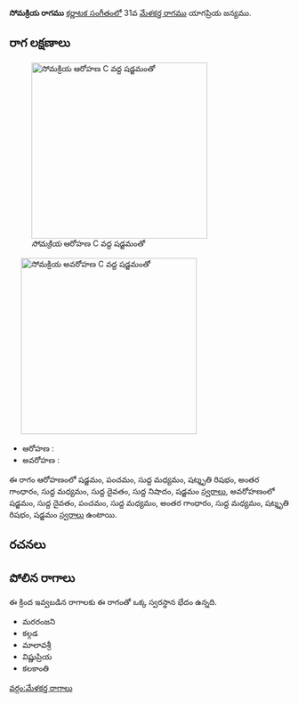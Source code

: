 {{Infobox ragam
	| name          	= సోమక్రియ
	| synonym	    	= 
	| mela          	= 
	| chakra        	= 
	| janaka        	= 
	| type          	= సంపూర్ణ-షడవ
	| arohanam      	= {{svaraC|S|P|M1|R3|G3|M1|D1|N1|S'}} 
	| avarohanam    	= {{svaraC|S'|D1|P|M1|G3|M1|R3|S}}
	| jeeva         	=
	| chhaya        	=
	| nyasa         	=
	| vishesha      	= 
	| equivalent  		= 
}}
{{కర్ణాటక సంగీత రాగాలు}}
'''సోమక్రియ రాగము''' [[కర్ణాటక సంగీతం]]లో 31వ [[మేళకర్త రాగము]] యాగప్రియ జన్యము. 


==రాగ లక్షణాలు==
[[Image:somakriya_ar_kb2wiki.png|thumb|right|316px|''సోమక్రియ'' ఆరోహణ C వద్ద షడ్జమంతో]]
	[[Image:somakriya_av_kb2wiki.png|thumb|right|316px|''సోమక్రియ'' అవరోహణ C వద్ద షడ్జమంతో]]

* ఆరోహణ : {{svaraC|S|P|M1|R3|G3|M1|D1|N1|S'}} 
* అవరోహణ : {{svaraC|S'|D1|P|M1|G3|M1|R3|S}}

ఈ రాగం ఆరోహణంలో షడ్జమం, పంచమం, సుద్ద మధ్యమం, షట్శృతి రిషభం, అంతర గాంధారం, సుద్ద మధ్యమం, సుద్ద దైవతం, సుద్ద నిషాదం, షడ్జమం [[స్వరాలు]], అవరోహణంలో షడ్జమం, సుద్ద దైవతం, పంచమం, సుద్ద మధ్యమం, అంతర గాంధారం, సుద్ద మధ్యమం, షట్శృతి రిషభం, షడ్జమం [[స్వరాలు]] ఉంటాయి.

==రచనలు==



==పోలిన రాగాలు==
ఈ క్రింద ఇవ్వబడిన రాగాలకు ఈ రాగంతో ఒక్క స్వరస్థాన భేదం ఉన్నది.
* మరరంజని
* కల్గడ
* మాలావశ్రీ
* విష్ణుప్రియ
* కలకాంతి



[[వర్గం:మేళకర్త రాగాలు]]